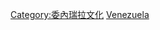 {{Catnav|頁面分類|社会|文化|体育|各國體育}}
{{Catnav|頁面分類|地理|国家|美洲国家|南美洲國家|委内瑞拉}}

{{Commonscat|Sports in Venezuela}}

[[Category:委內瑞拉文化|Category:委內瑞拉文化]]
[[Category:南美洲各國體育|Venezuela]]